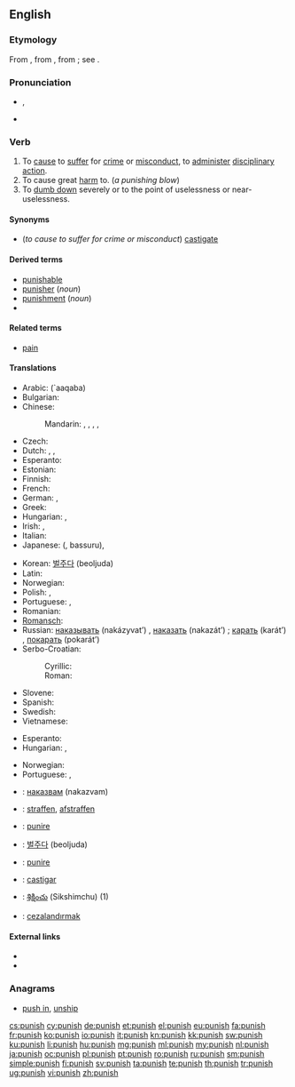==English==

===Etymology===
From {{etyl|enm}} {{term|punischen}}, from {{etyl|la}} {{term|punire||to inflict punishment upon}}, from {{term|poena||punishment, penalty}}; see {{term|pain}}.

===Pronunciation===
* {{IPA|/ˈpʌnɪʃ/}}, {{X-SAMPA|/"pVnIS/}}
* {{audio|en-us-punish.ogg|Audio (US)}}

===Verb===
{{en-verb|punish|es}}

# To [[cause]] to [[suffer]] for [[crime]] or [[misconduct]], to [[administer]] [[disciplinary]] [[action]].
# To cause great [[harm]] to. (''a punishing blow'')
# To [[dumb down]] severely or to the point of uselessness or near-uselessness.

====Synonyms====
* (''to cause to suffer for crime or misconduct'') [[castigate]]

====Derived terms====
* [[punishable]]
* [[punisher]] (''noun'')
* [[punishment]] (''noun'')
* {{l|en|telish}}

====Related terms====
* [[pain]]

====Translations====
{{trans-top|to cause to suffer for crime or misconduct}}
* Arabic: {{Arab|[[عاقب]]}} (`aaqaba)
* Bulgarian: {{t+|bg|наказвам|tr=nakazvam}}
* Chinese:
*: Mandarin: {{t-|cmn|懲罰|sc=Hani}},  {{t-|cmn|惩罚|tr=chéngfá|sc=Hani}},  {{t|cmn|處罰|sc=Hani}},  {{t|cmn|处罚|tr=chǔfá|sc=Hani}},  {{t-|cmn|制裁|tr=zhìcái|sc=Hani}}
* Czech: {{t-|cs|trestat}}
* Dutch: {{t+|nl|straffen}}, {{t+|nl|afstraffen}}, {{t+|nl|bestraffen}}
* Esperanto: {{t-|eo|puni}}
* Estonian: {{t-|et|karistama}}
* Finnish: {{t+|fi|rangaista}}
* French: {{t+|fr|punir}}
* German: {{t+|de|bestrafen}},  {{t+|de|strafen}}
* Greek: {{t+|el|τιμωρώ|sc=Grek}}
* Hungarian: {{t+|hu|büntet}}, {{t+|hu|megbüntet}}
* Irish: {{t-|ga|cuir pionós ar}}, {{t-|ga|pionósaigh}}
* Italian: {{t+|it|punire}}
* Japanese: {{Jpan|[[罰する]]}} ({{Jpan|[[ばっする]]}}, bassuru),  {{t-|ja|懲罰する|tr=chōbatsu-suru}}
{{trans-mid}}
* Korean: [[벌주다]] (beoljuda)
* Latin: {{t-|la|punire}}
* Norwegian: {{t-|no|straffe}}
* Polish: {{t+|pl|karać}}, {{t+|pl|ukarać}}
* Portuguese: {{t+|pt|castigar}}, {{t+|pt|punir}}
* Romanian: {{t+|ro|pedepsi}}
* [[Romansch]]: {{t-|rm|chastiar}}
* Russian: [[наказывать]] (nakázyvat’) {{impf}}, [[наказать]] (nakazát’) {{pf.}}; [[карать]] (karát’) {{impf}}, [[покарать]] (pokarát’) {{pf.}}
* Serbo-Croatian: 
*: Cyrillic: {{t-|sh|казнити|alt=ка̏знити|sc=Cyrl}}
*: Roman: {{t-|sh|kazniti|alt=kȁzniti}}
* Slovene: {{t+|sl|kaznovati}}
* Spanish: {{t+|es|castigar}}
* Swedish: {{t+|sv|straffa}}
* Vietnamese: {{t|vi|phạt}}
{{trans-bottom}}

{{trans-top|to cause great harm to}}
* Esperanto: {{t-|eo|puni}}
* Hungarian: {{t+|hu|bántalmaz}}, {{t-|hu|helybenhagy}}
{{trans-mid}}
* Norwegian: {{t+|no|skade}}
* Portuguese: {{t+|pt|castigar}}, {{t+|pt|punir}}
{{trans-bottom}}

{{trans-top|to dumb down severely or to the point of uselessness or near-uselessness}}
{{trans-mid}}
{{trans-bottom}}

{{checktrans-top}}
* {{ttbc|bg}}: [[наказвам]] (nakazvam)
* {{ttbc|nl}}: [[straffen]], [[afstraffen]]
* {{ttbc|it}}: [[punire]]
{{trans-mid}}
* {{ttbc|ko}}: [[벌주다]] (beoljuda)
* {{ttbc|la}}: [[punire]]
* {{ttbc|es}}: [[castigar]]
* {{ttbc|te}}: [[శిక్షించు]] (Sikshimchu) (1)
* {{ttbc|tr}}: [[cezalandırmak]]
{{trans-bottom}}

====External links====
* {{R:Webster 1913}}
* {{R:Century 1911}}

===Anagrams===
* [[push in#English|push in]], [[unship#English|unship]]

[[cs:punish]]
[[cy:punish]]
[[de:punish]]
[[et:punish]]
[[el:punish]]
[[eu:punish]]
[[fa:punish]]
[[fr:punish]]
[[ko:punish]]
[[io:punish]]
[[it:punish]]
[[kn:punish]]
[[kk:punish]]
[[sw:punish]]
[[ku:punish]]
[[li:punish]]
[[hu:punish]]
[[mg:punish]]
[[ml:punish]]
[[my:punish]]
[[nl:punish]]
[[ja:punish]]
[[oc:punish]]
[[pl:punish]]
[[pt:punish]]
[[ro:punish]]
[[ru:punish]]
[[sm:punish]]
[[simple:punish]]
[[fi:punish]]
[[sv:punish]]
[[ta:punish]]
[[te:punish]]
[[th:punish]]
[[tr:punish]]
[[ug:punish]]
[[vi:punish]]
[[zh:punish]]